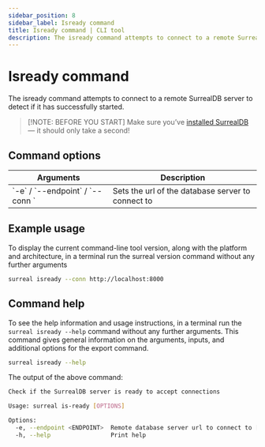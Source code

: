```yaml
---
sidebar_position: 8
sidebar_label: Isready command
title: Isready command | CLI tool
description: The isready command attempts to connect to a remote SurrealDB server to detect if it has successfully started.
---
```


# Isready command

The isready command attempts to connect to a remote SurrealDB server to detect if it has successfully started.

> [!NOTE: BEFORE YOU START]
> Make sure you’ve [installed SurrealDB](/docs/surrealdb/installation) — it should only take a second!

## Command options

<table>
    <thead>
        <tr>
            <th colspan="2">Arguments</th>
            <th>Description</th>
        </tr>
    </thead>  
    <tbody>
        <tr>
            <td colspan="2">
                `-e` / `--endpoint` / `--conn `
               <Label label="optional" />
            </td>
            <td>
        Sets the url of the database server to connect to
            </td>
        </tr>
    </tbody>
</table>

## Example usage

To display the current command-line tool version, along with the platform and architecture, in a terminal run the surreal version command without any further arguments

```bash 
surreal isready --conn http://localhost:8000
```

## Command help

To see the help information and usage instructions, in a terminal run the `surreal isready --help` command without any further arguments. This command gives general information on the arguments, inputs, and additional options for the export command.

```bash
surreal isready --help
```

The output of the above command:

```bash
Check if the SurrealDB server is ready to accept connections

Usage: surreal is-ready [OPTIONS]

Options:
  -e, --endpoint <ENDPOINT>  Remote database server url to connect to [default: ws://localhost:8000] [aliases: conn]
  -h, --help                 Print help
```